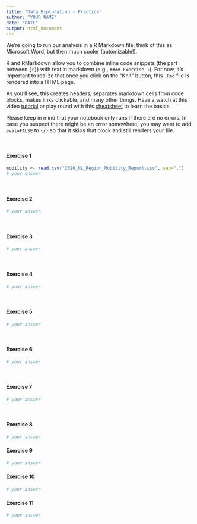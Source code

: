 ```yaml
---
title: "Data Exploration - Practice"
author: "YOUR NAME"
date: "DATE"
output: html_document
---
```


We're going to run our analysis in a R Markdown file; think of this as Microsoft Word, but then much cooler (automizable!).

R and RMarkdown allow you to combine inline code snippets (the part between ```{r}```) with text in markdown (e.g., `#### Exercise 1`). For now, it's important to realize that once you click on the "Knit" button, this `.Rmd` file is rendered into a HTML page. 

As you'll see, this creates headers, separates markdown cells from code blocks, makes links clickable, and many other things. Have a watch at this video [tutorial](https://www.youtube.com/watch?v=tKUufzpoHDE) or play round with this [cheatsheet](https://rstudio.com/wp-content/uploads/2015/02/rmarkdown-cheatsheet.pdf) to learn the basics. 

Please keep in mind that your notebook only runs if there are no errors. In case you suspect there might be an error somewhere, you may want to add `eval=FALSE` to `{r}` so that it skips that block and still renders your file.

\

#### Exercise 1

```r
mobility <- read.csv("2020_NL_Region_Mobility_Report.csv", sep=",")
# your answer
```

\ 

#### Exercise 2

```r
# your answer
```

\ 

#### Exercise 3

```r
# your answer
```

\

#### Exercise 4

```r
# your answer
```

\

#### Exercise 5

```r
# your answer
```

\

#### Exercise 6

```r
# your answer
```

\

#### Exercise 7

```r
# your answer
```

\

#### Exercise 8

```r
# your answer
```

#### Exercise 9

```r
# your answer
```

#### Exercise 10

```r
# your answer
```

#### Exercise 11

```r
# your answer
```



